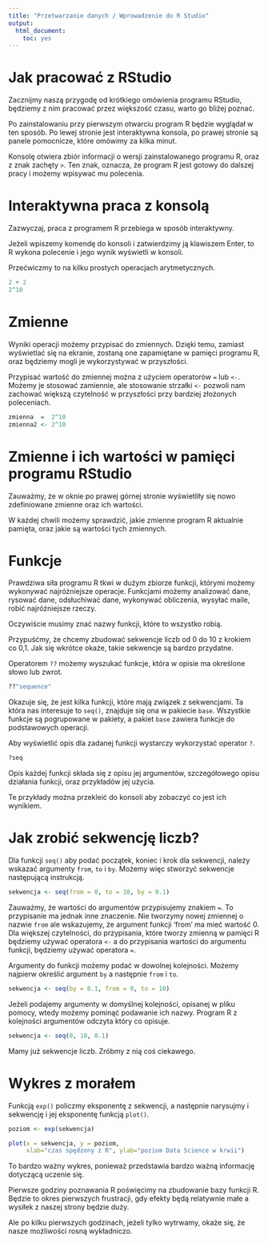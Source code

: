 ```yaml
---
title: "Przetwarzanie danych / Wprowadzenie do R Studio"
output:
  html_document:
    toc: yes
---
```


# Jak pracować z RStudio
Zacznijmy naszą przygodę od krótkiego omówienia programu RStudio, 
będziemy z nim pracować przez większość czasu, warto go bliżej poznać.

Po zainstalowaniu przy pierwszym otwarciu program R będzie wyglądał w ten sposób.
Po lewej stronie jest interaktywna konsola, po prawej stronie są panele pomocnicze, 
które omówimy za kilka minut.

Konsolę otwiera zbiór informacji o wersji zainstalowanego programu R,
oraz z znak zachęty `>`.
Ten znak, oznacza, że program R jest gotowy do dalszej pracy i możemy wpisywać mu polecenia.


# Interaktywna praca z konsolą 

Zazwyczaj, praca z programem R przebiega w sposób interaktywny.

Jeżeli wpiszemy komendę do konsoli i zatwierdzimy ją klawiszem Enter, to R wykona polecenie i jego wynik wyświetli w konsoli.

Przećwiczmy to na kilku prostych operacjach arytmetycznych.

```r
2 + 2
2^10
```

# Zmienne

Wyniki operacji możemy przypisać do zmiennych. 
Dzięki temu, zamiast wyświetlać się na ekranie, zostaną one zapamiętane w pamięci programu R,
oraz będziemy mogli je wykorzystywać w przyszłości.

Przypisać wartość do zmiennej można z użyciem operatorów `=` lub `<-`.
Możemy je stosować zamiennie, ale stosowanie strzałki `<-` pozwoli nam zachować większą czytelność w przyszłości przy bardziej złożonych poleceniach.

```r
zmienna  =  2^10
zmienna2 <- 2^10 
```


# Zmienne i ich wartości w pamięci programu RStudio

Zauważmy, że w oknie po prawej górnej stronie wyświetliły się nowo zdefiniowane zmienne oraz ich wartości.

W każdej chwili możemy sprawdzić, jakie zmienne program R aktualnie pamięta, oraz jakie są wartości tych zmiennych.




# Funkcje

Prawdziwa siła programu R tkwi w dużym zbiorze funkcji, którymi możemy wykonywać najróżniejsze operacje.
Funkcjami możemy analizować dane, rysować dane, odsłuchiwać dane, wykonywać obliczenia, wysyłać maile, robić najróżniejsze rzeczy.

Oczywiście musimy znać nazwy funkcji, które to wszystko robią.

Przypuśćmy, że chcemy zbudować sekwencje liczb od 0 do 10 z krokiem co 0,1. 
Jak się wkrótce okaże, takie sekwencje są bardzo przydatne.

Operatorem `??` możemy wyszukać funkcje, która w opisie ma określone słowo lub zwrot.

```r
??"sequence"
```

Okazuje się, że jest kilka funkcji, które mają związek z sekwencjami. 
Ta która nas interesuje to `seq()`, znajduje się ona w pakiecie `base`.
Wszystkie funkcje są pogrupowane w pakiety, a pakiet `base` zawiera funkcje do podstawowych operacji.

Aby wyświetlić opis dla zadanej funkcji wystarczy wykorzystać operator `?`.

```r
?seq
```

Opis każdej funkcji składa się z opisu jej argumentów, szczegółowego opisu działania funkcji, oraz przykładów jej użycia.

Te przykłady można przekleić do konsoli aby zobaczyć co jest ich wynikiem.

# Jak zrobić sekwencję liczb?

Dla funkcji `seq()` aby podać początek, koniec i krok dla sekwencji, należy wskazać argumenty `from`, `to` i `by`.
Możemy więc stworzyć sekwencje następującą instrukcją.

```r
sekwencja <- seq(from = 0, to = 10, by = 0.1)
```

Zauważmy, że wartości do argumentów przypisujemy znakiem `=`. To przypisanie ma jednak inne znaczenie. Nie tworzymy nowej zmiennej o nazwie `from` ale wskazujemy, że argument funkcji ‘from’ ma mieć wartość 0.
Dla większej czytelności, do przypisania, które tworzy zmienną w pamięci R będziemy używać operatora `<-` a do przypisania wartości do argumentu funkcji, będziemy używać operatora `=`.

Argumenty do funkcji możemy podać w dowolnej kolejności. Możemy najpierw określić argument `by` a następnie `from` i `to`.

```r
sekwencja <- seq(by = 0.1, from = 0, to = 10)
```

Jeżeli podajemy argumenty w domyślnej kolejności, opisanej w pliku pomocy, wtedy możemy pominąć podawanie ich nazwy.
Program R z kolejności argumentów odczyta który co opisuje.

```r
sekwencja <- seq(0, 10, 0.1)
```

Mamy już sekwencje liczb. Zróbmy z nią coś ciekawego.

# Wykres z morałem

Funkcją `exp()` policzmy eksponentę z sekwencji, a następnie narysujmy i sekwencję i jej eksponentę funkcją `plot()`.

```r
poziom <- exp(sekwencja)

plot(x = sekwencja, y = poziom,
     xlab="czas spędzony z R", ylab="poziom Data Science w krwii")
```

To bardzo ważny wykres, ponieważ przedstawia bardzo ważną informację dotyczącą uczenie się.

Pierwsze godziny poznawania R poświęcimy na zbudowanie bazy funkcji R. 
Będzie to okres pierwszych frustracji, gdy efekty będą relatywnie małe a wysiłek z naszej strony będzie duży.

Ale po kilku pierwszych godzinach, jeżeli tylko wytrwamy, okaże się, że nasze możliwości rosną wykładniczo.


